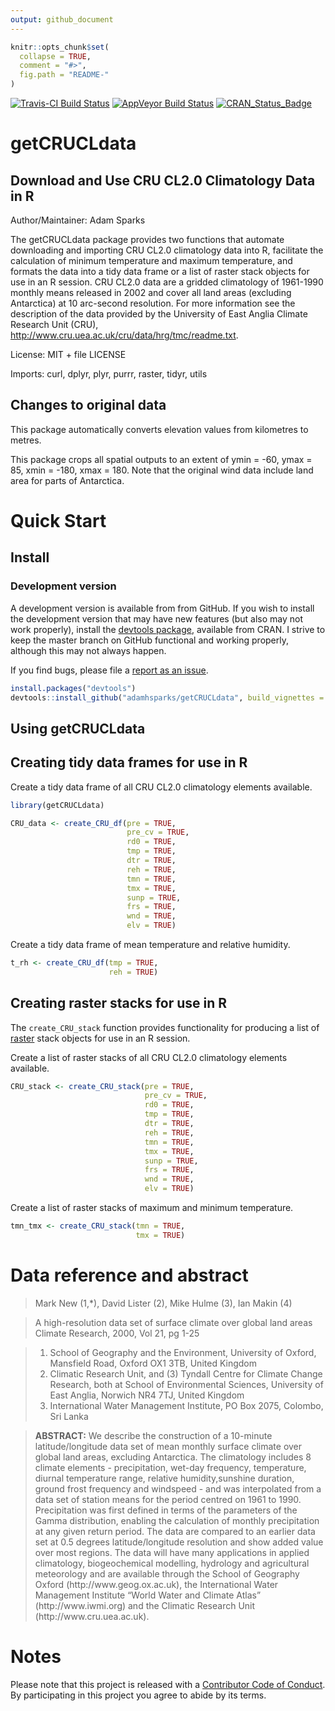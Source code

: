```yaml
---
output: github_document
---
```


<!-- README.md is generated from README.Rmd. Please edit that file -->

```r
knitr::opts_chunk$set(
  collapse = TRUE,
  comment = "#>",
  fig.path = "README-"
)
```

[![Travis-CI Build Status](https://travis-ci.org/adamhsparks/getCRUCLdata.svg?branch=master)](https://travis-ci.org/)
[![AppVeyor Build Status](https://ci.appveyor.com/api/projects/status/github/adamhsparks/getCRUCLdata?branch=master&svg=true)](https://ci.appveyor.com/project/adamhsparks/getCRUCLdata)
[![CRAN_Status_Badge](http://www.r-pkg.org/badges/version/getCRUCLdata)](https://cran.r-project.org/package=getCRUCLdata)

# getCRUCLdata
## Download and Use CRU CL2.0 Climatology Data in R

Author/Maintainer: Adam Sparks

The getCRUCLdata package provides two functions that automate downloading and
importing CRU CL2.0 climatology data into R, facilitate the calculation of
minimum temperature and maximum temperature, and formats the data into a tidy
data frame or a list of raster stack objects for use in an R session. CRU CL2.0
data are a gridded climatology of 1961-1990 monthly means released in 2002 and
cover all land areas (excluding Antarctica) at 10 arc-second resolution. For
more information see the description of the data provided by the University of
East Anglia Climate Research Unit (CRU),
<http://www.cru.uea.ac.uk/cru/data/hrg/tmc/readme.txt>.

License: MIT + file LICENSE

Imports: curl, dplyr, plyr, purrr, raster, tidyr, utils

## Changes to original data

This package automatically converts elevation values from kilometres to metres.

This package crops all spatial outputs to an extent of ymin = -60, ymax = 85,
xmin = -180, xmax = 180. Note that the original wind data include land area for
parts of Antarctica.
    


Quick Start
===========

Install
-------

### Development version

A development version is available from from GitHub. If you wish to
install the development version that may have new features (but also may
not work properly), install the [devtools package](https://CRAN.R-project.org/package=devtools), available from CRAN. I strive to keep the master branch on GitHub functional and
working properly, although this may not always happen.

If you find bugs, please file a [report as an issue](https://github.com/adamhsparks/getCRUCLdata/issues).

``` r
install.packages("devtools")
devtools::install_github("adamhsparks/getCRUCLdata", build_vignettes = TRUE)
```

Using getCRUCLdata
-----------

## Creating tidy data frames for use in R
Create a tidy data frame of all CRU CL2.0 climatology elements available.

```r
library(getCRUCLdata)

CRU_data <- create_CRU_df(pre = TRUE,
                          pre_cv = TRUE,
                          rd0 = TRUE,
                          tmp = TRUE,
                          dtr = TRUE,
                          reh = TRUE,
                          tmn = TRUE,
                          tmx = TRUE,
                          sunp = TRUE,
                          frs = TRUE,
                          wnd = TRUE,
                          elv = TRUE)
```

Create a tidy data frame of mean temperature and relative humidity.
```r
t_rh <- create_CRU_df(tmp = TRUE,
                      reh = TRUE)
```

## Creating raster stacks for use in R
The `create_CRU_stack` function provides functionality for producing a list of
[raster](https://CRAN.R-project.org/package=raster) stack objects for use in an
R session.

Create a list of raster stacks of all CRU CL2.0 climatology elements available.

```r
CRU_stack <- create_CRU_stack(pre = TRUE,
                              pre_cv = TRUE,
                              rd0 = TRUE,
                              tmp = TRUE,
                              dtr = TRUE,
                              reh = TRUE,
                              tmn = TRUE,
                              tmx = TRUE,
                              sunp = TRUE,
                              frs = TRUE,
                              wnd = TRUE,
                              elv = TRUE)
```

Create a list of raster stacks of maximum and minimum temperature.
```r
tmn_tmx <- create_CRU_stack(tmn = TRUE,
                            tmx = TRUE)
```

# Data reference and abstract

> Mark New (1,*), David Lister (2), Mike Hulme (3), Ian Makin (4)  

> A high-resolution data set of surface climate over global land areas 
Climate Research, 2000, Vol 21, pg 1-25  

> (1) School of Geography and the Environment, University of Oxford, 
    Mansfield Road, Oxford OX1 3TB, United Kingdom  
> (2) Climatic Research Unit, and (3) Tyndall Centre for Climate Change Research,
    both at School of Environmental Sciences, University of East Anglia,
    Norwich NR4 7TJ, United Kingdom  
> (4) International Water Management Institute, PO Box 2075, Colombo, Sri Lanka

> **ABSTRACT:** We describe the construction of a 10-minute latitude/longitude data
set of mean monthly surface climate over global land areas, excluding Antarctica.
The climatology includes 8 climate elements - precipitation, wet-day frequency,
temperature, diurnal temperature range, relative humidity,sunshine duration,
ground frost frequency and windspeed - and was interpolated from a data set
of station means for the period centred on 1961 to 1990. Precipitation was first
defined in terms of the parameters of the Gamma distribution, enabling the 
calculation of monthly precipitation at any given return period. The data are
compared to an earlier data set at 0.5 degrees latitude/longitude resolution and
show added value over most regions. The data will have many applications in
applied climatology, biogeochemical modelling, hydrology and agricultural
meteorology and are available through the School of Geography Oxford 
(http://www.geog.ox.ac.uk), the International Water Management Institute
"World Water and Climate Atlas" (http://www.iwmi.org) and the Climatic
Research Unit (http://www.cru.uea.ac.uk).

# Notes    
Please note that this project is released with a [Contributor Code of Conduct](CONDUCT.md).
By participating in this project you agree to abide by its terms.

